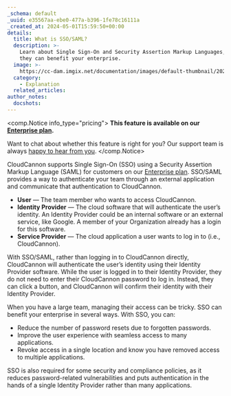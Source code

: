 ```yaml
---
_schema: default
_uuid: e35567aa-ebe0-477a-b396-1fe78c16111a
_created_at: 2024-05-01T15:59:50+00:00
details:
  title: What is SSO/SAML?
  description: >-
    Learn about Single Sign-On and Security Assertion Markup Languages, and how
    they can benefit your enterprise.
  image: >-
    https://cc-dam.imgix.net/documentation/images/default-thumbnail/2023-Q4/CloudCannon-Documentation-Thumbnail.png
  category:
    - Explanation
  related_articles:
author_notes:
  docshots:
---
```

<comp.Notice info_type="pricing">
  **This feature is available on our [Enterprise plan](/pricing/).**

  Want to chat about whether this feature is right for you? Our support team is always <a href="mailto:success@cloudcannon.com?subject=A%20question%20about%20SSO%2FSAML" rel="noreferrer">happy to hear from you</a>.
</comp.Notice>

CloudCannon supports Single Sign-On (SSO) using a Security Assertion Markup Language (SAML) for customers on our [Enterprise plan](/pricing/). SSO/SAML provides a way to authenticate your team through an external application and communicate that authentication to CloudCannon.

* **User** — The team member who wants to access CloudCannon.
* **Identity Provider** — The cloud software that will authenticate the user’s identity. An Identity Provider could be an internal software or an external service, like Google. A member of your Organization already has a login for this software.
* **Service Provider** — The cloud application a user wants to log in to (i.e., CloudCannon).

With SSO/SAML, rather than logging in to CloudCannon directly, CloudCannon will authenticate the user’s identity using their Identity Provider software. While the user is logged in to their Identity Provider, they do not need to enter their CloudCannon password to log in. Instead, they can click a button, and CloudCannon will confirm their identity with their Identity Provider.

When you have a large team, managing their access can be tricky. SSO can benefit your enterprise in several ways. With SSO, you can:

* Reduce the number of password resets due to forgotten passwords.
* Improve the user experience with seamless access to many applications.
* Revoke access in a single location and know you have removed access to multiple applications.

SSO is also required for some security and compliance policies, as it reduces password-related vulnerabilities and puts authentication in the hands of a single Identity Provider rather than many applications.
